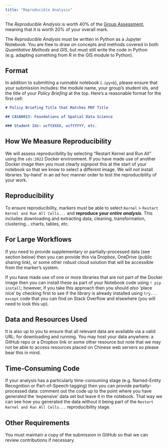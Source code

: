 ```yaml
---
title: "Reproducible Analysis"
---
```


The *Reproducible Analysis* is worth 40% of the [Group Assessment](./group.qmd), meaning that it is worth 20% of your overall mark.

The *Reproducible Analysis* must be written in Python as a Jupyter Notebook. You are free to draw on concepts and methods covered in both *Quantitative Methods* and *GIS*, but must still write the code in Python (e.g. adapting something from R in the GIS module to Python). 

## Format 

In addition to submitting a *runnable* notebook (`.ipynb`), please ensure that your submission includes: the module name, your group's student ids, and the title of your *Policy Briefing* at the top. Here's a reasonable format for the first cell:

```markdown
# Policy Briefing Title that Matches PDF Title

## CASA0013: Foundations of Spatial Data Science

### Student Ids: ucftXXXX, ucftYYYY, etc.
```

## How We Measure Reproducibility

We will assess reproducibility by selecting "Restart Kernel and Run All" using the `sds:2022` Docker environment. If you have made use of another Docker image then you must clearly signpost this at the start of your notebook so that we know to select a different image. We will *not* install libraries 'by-hand' in an *ad hoc* manner order to test the reproducibility of your work.

::: {.callout-warning}
## Reproducibility 

 To ensure reproducibility, markers must be able to select `Kernel` > `Restart Kernel and Run All Cells...` and **reproduce your _entire analysis_**. This includes downloading and extracting data, cleaning, transformation, clustering... charts, tables, etc.
:::

::: {.callout-tip} 
## For Large Workflows

  If you need to provide supplementary or partially-processed data (see section below) then you can provide this via Dropbox, OneDrive (public sharing link), or some other *robust* cloud solution that will be accessible from the marker's system.
:::

If you have made use of one or more libraries that are not part of the Docker image then you can install these as part of your Notebook code using `! pip install`; however, if you take this approach then you should *also* 'place nice' by checking first to see if the library is already installed using `try... except` code that you can find on Stack Overflow and elsewhere (you will need to look this up).

## Data and Resources Used

It is also up to you to ensure that all relevant data are available via a valid URL: for downloading and running. You may host your data anywhere: a GitHub repo or a Dropbox link or some other resource but note that we may not be able to access resources placed on Chinese web servers so please bear this in mind.

## Time-Consuming Code 

If your analysis has a particularly time-consuming stage (e.g. Named-Entity Recognition or Part-of-Speech tagging) then you can provide partially-processed data: comment out the code up to the point where you have generated the 'expensive' data set but leave it in the notebook. That way we can see how you generated the data without it being part of the `Restart Kernel and Run All Cells...` reproducibility stage.

## Other Requirements

You must maintain a copy of the submission in GitHub so that we can review contributions if necessary. 
